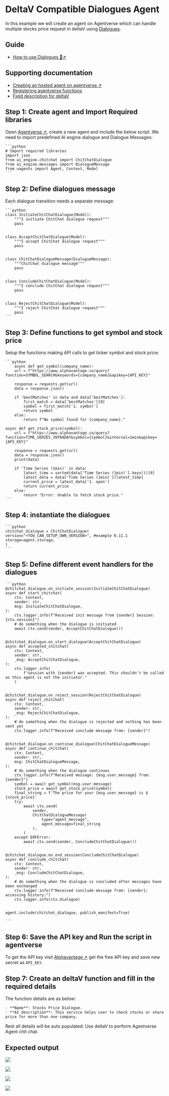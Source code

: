 
# DeltaV Compatible Dialogues Agent

In this example we will create an agent on Agentverse which can handle multiple stocks price request in deltaV using [Dialogues](/guides/agents/advanced/dialogues).

## Guide

- [How to use Dialogues 💬↗️](/guides/agents/dialogues)

## Supporting documentation

- [Creating an hosted agent on agentverse ↗️](/guides/agentverse/creating-agentverse-agents/creating-a-hosted-agent)
- [Registering agentverse functions](/guides/agentverse/agentverse-functions/registering-agent-services)
- [Field description for deltaV](/guides/agentverse/agentverse-functions/field-descriptions-for-deltav)

## Step 1: Create agent and Import Required libraries

Open [Agentverse ↗️](https://agentverse.ai/), create a new agent and include the below script.
We need to import predefined AI engine dialogue and Dialogue Messages:

    ```python
    # Import required libraries
    import json
    from ai_engine.chitchat import ChitChatDialogue
    from ai_engine.messages import DialogueMessage
    from uagents import Agent, Context, Model
    ```


## Step 2: Define dialogues message

Each dialogue transition needs a separate message:

    ```python
    class InitiateChitChatDialogue(Model):
        """I initiate ChitChat dialogue request"""
        pass


    class AcceptChitChatDialogue(Model):
        """I accept ChitChat dialogue request"""
        pass


    class ChitChatDialogueMessage(DialogueMessage):
        """ChitChat dialogue message"""
        pass


    class ConcludeChitChatDialogue(Model):
        """I conclude ChitChat dialogue request"""
        pass


    class RejectChitChatDialogue(Model):
        """I reject ChitChat dialogue request"""
        pass
    ```

## Step 3: Define functions to get symbol and stock price

Setup the functions making API calls to get ticker symbol and stock price:

    ```python
        async def get_symbol(company_name):
        url = f"https://www.alphavantage.co/query?function=SYMBOL_SEARCH&keywords={company_name}&apikey={API_KEY}"

        response = requests.get(url)
        data = response.json()

        if 'bestMatches' in data and data['bestMatches']:
            first_match = data['bestMatches'][0]
            symbol = first_match['1. symbol']
            return symbol
        else:
            return f"No symbol found for {company_name}."

    async def get_stock_price(symbol):
        url = f"https://www.alphavantage.co/query?function=TIME_SERIES_INTRADAY&symbol={symbol}&interval=1min&apikey={API_KEY}"

        response = requests.get(url)
        data = response.json()
        print(data)

        if 'Time Series (1min)' in data:
            latest_time = sorted(data['Time Series (1min)'].keys())[0]
            latest_data = data['Time Series (1min)'][latest_time]
            current_price = latest_data['1. open']
            return current_price
        else:
            return "Error: Unable to fetch stock price."
    ```

## Step 4: instantiate the dialogues

    ```python
    chitchat_dialogue = ChitChatDialogue(
    version="<YOU_CAN_SETUP_OWN_VERSION>", #example 0.11.1
    storage=agent.storage,
    )
    ```

## Step 5: Define different event handlers for the dialogues

    ```python
    @chitchat_dialogue.on_initiate_session(InitiateChitChatDialogue)
    async def start_chitchat(
        ctx: Context,
        sender: str,
        msg: InitiateChitChatDialogue,
    ):
        ctx.logger.info(f"Received init message from {sender} Session: {ctx.session}")
        # do something when the dialogue is initiated
        await ctx.send(sender, AcceptChitChatDialogue())


    @chitchat_dialogue.on_start_dialogue(AcceptChitChatDialogue)
    async def accepted_chitchat(
        ctx: Context,
        sender: str,
        _msg: AcceptChitChatDialogue,
    ):
        ctx.logger.info(
            f"session with {sender} was accepted. This shouldn't be called as this agent is not the initiator."
        )


    @chitchat_dialogue.on_reject_session(RejectChitChatDialogue)
    async def reject_chitchat(
        ctx: Context,
        sender: str,
        _msg: RejectChitChatDialogue,
    ):
        # do something when the dialogue is rejected and nothing has been sent yet
        ctx.logger.info(f"Received conclude message from: {sender}")


    @chitchat_dialogue.on_continue_dialogue(ChitChatDialogueMessage)
    async def continue_chitchat(
        ctx: Context,
        sender: str,
        msg: ChitChatDialogueMessage,
    ):
        # do something when the dialogue continues
        ctx.logger.info(f"Received message: {msg.user_message} from: {sender}")
        symbol = await get_symbol(msg.user_message)
        stock_price = await get_stock_price(symbol)
        final_string = f'The price for your {msg.user_message} is $ {stock_price}'
        try:
            await ctx.send(
                sender,
                ChitChatDialogueMessage(
                    type="agent_message",
                    agent_message=final_string
                ),
            )
        except EOFError:
            await ctx.send(sender, ConcludeChitChatDialogue())


    @chitchat_dialogue.on_end_session(ConcludeChitChatDialogue)
    async def conclude_chitchat(
        ctx: Context,
        sender: str,
        _msg: ConcludeChitChatDialogue,
    ):
        # do something when the dialogue is concluded after messages have been exchanged
        ctx.logger.info(f"Received conclude message from: {sender}; accessing history:")
        ctx.logger.info(ctx.dialogue)


    agent.include(chitchat_dialogue, publish_manifest=True)

    ```

## Step 6: Save the API key and Run the script in agentverse

To get the API key visit [Alphavantage ↗️](https://www.alphavantage.co/) get the free API key and save new secret as `API_KEY`.

## Step 7: Create an deltaV function and fill in the required details

The function details are as below:

    - **Name**: Stocks Price Dialogue.
    - **AI description**: This service helps user to check stocks or share price for more than one company.

Rest all details will be auto populated. Use deltaV to perform Agentverse Agent chit chat.

## Expected output

![](src/images/examples/dialogue1.png)

![](src/images/examples/dialogue2.png)

![](src/images/examples/dialogue3.png)

![](src/images/examples/dialogue4.png)
